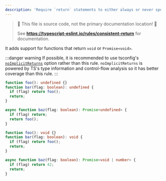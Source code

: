 ---
description: 'Require `return` statements to either always or never specify values.'
---


> 🛑 This file is source code, not the primary documentation location! 🛑
>
> See **https://typescript-eslint.io/rules/consistent-return** for documentation.

It adds support for functions that return `void` or `Promise<void>`.

:::danger warning
If possible, it is recommended to use tsconfig's [`noImplicitReturns`](https://www.typescriptlang.org/tsconfig/#noImplicitReturns) option rather than this rule. `noImplicitReturns` is powered by TS's type information and control-flow analysis so it has better coverage than this rule.
:::

<Tabs>
<TabItem value="❌ Incorrect">

```ts
function foo(): undefined {}
function bar(flag: boolean): undefined {
  if (flag) return foo();
  return;
}

async function baz(flag: boolean): Promise<undefined> {
  if (flag) return;
  return foo();
}
```

</TabItem>
<TabItem value="✅ Correct">

```ts
function foo(): void {}
function bar(flag: boolean): void {
  if (flag) return foo();
  return;
}

async function baz(flag: boolean): Promise<void | number> {
  if (flag) return 42;
  return;
}
```

</TabItem>
</Tabs>
